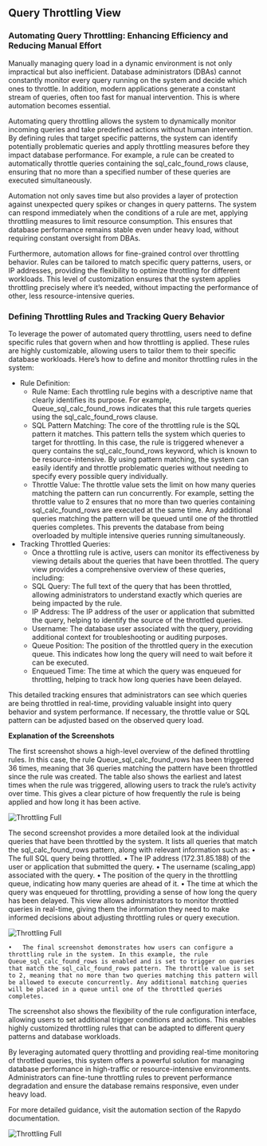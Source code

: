 ## Query Throttling View

### Automating Query Throttling: Enhancing Efficiency and Reducing Manual Effort

Manually managing query load in a dynamic environment is not only impractical but also inefficient. Database administrators (DBAs) cannot constantly monitor every query running on the system and decide which ones to throttle. In addition, modern applications generate a constant stream of queries, often too fast for manual intervention. This is where automation becomes essential.

Automating query throttling allows the system to dynamically monitor incoming queries and take predefined actions without human intervention. By defining rules that target specific patterns, the system can identify potentially problematic queries and apply throttling measures before they impact database performance. For example, a rule can be created to automatically throttle queries containing the sql_calc_found_rows clause, ensuring that no more than a specified number of these queries are executed simultaneously.

Automation not only saves time but also provides a layer of protection against unexpected query spikes or changes in query patterns. The system can respond immediately when the conditions of a rule are met, applying throttling measures to limit resource consumption. This ensures that database performance remains stable even under heavy load, without requiring constant oversight from DBAs.

Furthermore, automation allows for fine-grained control over throttling behavior. Rules can be tailored to match specific query patterns, users, or IP addresses, providing the flexibility to optimize throttling for different workloads. This level of customization ensures that the system applies throttling precisely where it’s needed, without impacting the performance of other, less resource-intensive queries.


### Defining Throttling Rules and Tracking Query Behavior

To leverage the power of automated query throttling, users need to define specific rules that govern when and how throttling is applied. These rules are highly customizable, allowing users to tailor them to their specific database workloads. Here’s how to define and monitor throttling rules in the system:

+ Rule Definition:
	+	Rule Name: Each throttling rule begins with a descriptive name that clearly identifies its purpose. For example, Queue_sql_calc_found_rows indicates that this rule targets queries using the sql_calc_found_rows clause.
	+	SQL Pattern Matching: The core of the throttling rule is the SQL pattern it matches. This pattern tells the system which queries to target for throttling. In this case, the rule is triggered whenever a query contains the sql_calc_found_rows keyword, which is known to be resource-intensive. By using pattern matching, the system can easily identify and throttle problematic queries without needing to specify every possible query individually.
	+	Throttle Value: The throttle value sets the limit on how many queries matching the pattern can run concurrently. For example, setting the throttle value to 2 ensures that no more than two queries containing sql_calc_found_rows are executed at the same time. Any additional queries matching the pattern will be queued until one of the throttled queries completes. This prevents the database from being overloaded by multiple intensive queries running simultaneously.
+ Tracking Throttled Queries:
	+ Once a throttling rule is active, users can monitor its effectiveness by viewing details about the queries that have been throttled. The query view provides a comprehensive overview of these queries, including:
	+ SQL Query: The full text of the query that has been throttled, allowing administrators to understand exactly which queries are being impacted by the rule.
	+ IP Address: The IP address of the user or application that submitted the query, helping to identify the source of the throttled queries.
	+ Username: The database user associated with the query, providing additional context for troubleshooting or auditing purposes.
	+ Queue Position: The position of the throttled query in the execution queue. This indicates how long the query will need to wait before it can be executed.
	+ Enqueued Time: The time at which the query was enqueued for throttling, helping to track how long queries have been delayed.

This detailed tracking ensures that administrators can see which queries are being throttled in real-time, providing valuable insight into query behavior and system performance. If necessary, the throttle value or SQL pattern can be adjusted based on the observed query load.

**Explanation of the Screenshots**

The first screenshot shows a high-level overview of the defined throttling rules. In this case, the rule Queue_sql_calc_found_rows has been triggered 36 times, meaning that 36 queries matching the pattern have been throttled since the rule was created. The table also shows the earliest and latest times when the rule was triggered, allowing users to track the rule’s activity over time. This gives a clear picture of how frequently the rule is being applied and how long it has been active.

<img
  className="block dark:block"
  src="/images/throttling/closed.jpg"
  alt="Throttling Full"
/> 

The second screenshot provides a more detailed look at the individual queries that have been throttled by the system. It lists all queries that match the sql_calc_found_rows pattern, along with relevant information such as:
	•	The full SQL query being throttled.
	•	The IP address (172.31.85.188) of the user or application that submitted the query.
	•	The username (scaling_app) associated with the query.
	•	The position of the query in the throttling queue, indicating how many queries are ahead of it.
	•	The time at which the query was enqueued for throttling, providing a sense of how long the query has been delayed.
This view allows administrators to monitor throttled queries in real-time, giving them the information they need to make informed decisions about adjusting throttling rules or query execution.
	

<img
  className="block dark:block"
  src="/images/throttling/open.jpg"
  alt="Throttling Full"
/> 



  	•	The final screenshot demonstrates how users can configure a throttling rule in the system. In this example, the rule Queue_sql_calc_found_rows is enabled and is set to trigger on queries that match the sql_calc_found_rows pattern. The throttle value is set to 2, meaning that no more than two queries matching this pattern will be allowed to execute concurrently. Any additional matching queries will be placed in a queue until one of the throttled queries completes.
The screenshot also shows the flexibility of the rule configuration interface, allowing users to set additional trigger conditions and actions. This enables highly customized throttling rules that can be adapted to different query patterns and database workloads.

By leveraging automated query throttling and providing real-time monitoring of throttled queries, this system offers a powerful solution for managing database performance in high-traffic or resource-intensive environments. Administrators can fine-tune throttling rules to prevent performance degradation and ensure the database remains responsive, even under heavy load.

For more detailed guidance, visit the automation section of the Rapydo documentation.

  <img
  className="block dark:block"
  src="/images/throttling/rule.jpg"
  alt="Throttling Full"
/> 




